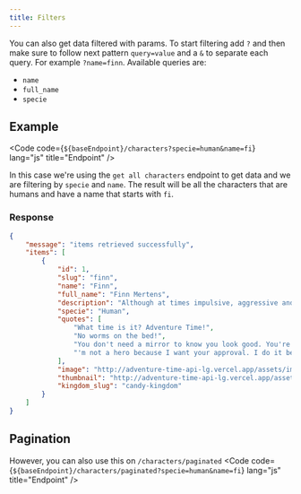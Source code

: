 ```yaml
---
title: Filters
---
```



You can also get data filtered with params. To start filtering add `?` and then make sure to follow next pattern `query=value` and a `&` to separate each query. For example `?name=finn`.
Available queries are:
- `name`
- `full_name`
- `specie`

## Example 
<Code code={`${baseEndpoint}/characters?specie=human&name=fi`} lang="js" title="Endpoint" />

In this case we're using the `get all characters` endpoint to get data and we are filtering by `specie` and `name`. The result will be all the characters that are humans and have a name that starts with `fi`.


### Response
```json
{
    "message": "items retrieved successfully",
    "items": [
        {
            "id": 1,
            "slug": "finn",
            "name": "Finn",
            "full_name": "Finn Mertens",
            "description": "Although at times impulsive, aggressive and short tempered, Finn is a kind, brave, selfless, and righteous boy. His aspirations to become a great hero makes him somewhat of a moral sheriff in the Land of Ooo, as he is willing to help and protect any innocent person or creature",
            "specie": "Human",
            "quotes": [
                "What time is it? Adventure Time!",
                "No worms on the bed!",
                "You don't need a mirror to know you look good. You're beautiful on the inside.",
                "'m not a hero because I want your approval. I do it because I want to!"
            ],
            "image": "http://adventure-time-api-lg.vercel.app/assets/images/characters/finn.webp",
            "thumbnail": "http://adventure-time-api-lg.vercel.app/assets/images/characters/finn-thumbnail.webp",
            "kingdom_slug": "candy-kingdom"
        }
    ]
}
```

## Pagination
However, you can also use this on `/characters/paginated`
<Code code={`${baseEndpoint}/characters/paginated?specie=human&name=fi`} lang="js" title="Endpoint" />